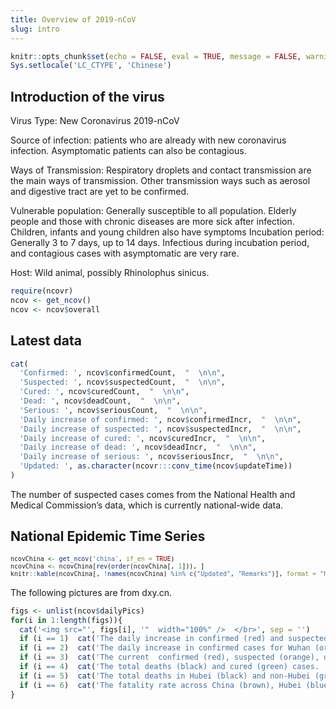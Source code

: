 ```yaml
---
title: Overview of 2019-nCoV
slug: intro
---
```


```r
knitr::opts_chunk$set(echo = FALSE, eval = TRUE, message = FALSE, warning = FALSE, error = FALSE)
Sys.setlocale('LC_CTYPE', 'Chinese')
```

## Introduction of the virus

Virus Type: New Coronavirus 2019-nCoV

Source of infection: patients who are already with new coronavirus infection. Asymptomatic patients can also be contagious.

Ways of Transmission: Respiratory droplets and contact transmission are the main ways of transmission. Other transmission ways such as aerosol and digestive tract are yet to be confirmed.

Vulnerable population: Generally susceptible to all population. Elderly people and those with chronic diseases are more sick after infection. Children, infants and young children also have symptoms
Incubation period: Generally 3 to 7 days, up to 14 days. Infectious during incubation period, and contagious cases with asymptomatic are very rare.

Host: Wild animal, possibly Rhinolophus sinicus. 


```r
require(ncovr)
ncov <- get_ncov()
ncov <- ncov$overall
```

## Latest data

```r
cat(
  'Confirmed: ', ncov$confirmedCount,  "  \n\n",
  'Suspected: ', ncov$suspectedCount,  "  \n\n",
  'Cured: ', ncov$curedCount,  "  \n\n",
  'Dead: ', ncov$deadCount,  "  \n\n",
  'Serious: ', ncov$seriousCount,  "  \n\n",
  'Daily increase of confirmed: ', ncov$confirmedIncr,  "  \n\n",
  'Daily increase of suspected: ', ncov$suspectedIncr,  "  \n\n",
  'Daily increase of cured: ', ncov$curedIncr,  "  \n\n",
  'Daily increase of dead: ', ncov$deadIncr,  "  \n\n",
  'Daily increase of serious: ', ncov$seriousIncr,  "  \n\n",
  'Updated: ', as.character(ncovr:::conv_time(ncov$updateTime))
)
```
The number of suspected cases comes from the National Health and Medical Commission's data, which is currently national-wide data.

## National Epidemic Time Series

<small>

```r
ncovChina <- get_ncov('china', if_en = TRUE)
ncovChina <- ncovChina[rev(order(ncovChina[, 1])), ]
knitr::kable(ncovChina[, !names(ncovChina) %in% c("Updated", "Remarks")], format = "html", row.names = FALSE)
```

</small>

The following pictures are from dxy.cn.

```r
figs <- unlist(ncov$dailyPics)
for(i in 1:length(figs)){
  cat('<img src="', figs[i], '"  width="100%" />  </br>', sep = '')
  if (i == 1)  cat('The daily increase in confirmed (red) and suspected (orange) cases.  </br></br>')
  if (i == 2)  cat('The daily increase in confirmed cases for Wuhan (orange), Hubei (red), and non-Hubei (blue). </br></br>')
  if (i == 3)  cat('The current  confirmed (red), suspected (orange), observed (green) cases, and the sum of them (blue).  </br></br>')
  if (i == 4)  cat('The total deaths (black) and cured (green) cases.  </br></br>')
  if (i == 5)  cat('The total deaths in Hubei (black) and non-Hubei (gray), and the total cured cases in Hubei (light green) and non-Hubei (dark green).  </br></br>')
  if (i == 6)  cat('The fatality rate across China (brown), Hubei (blue), and non-Hubei (gray).  </br></br>')
}
```
